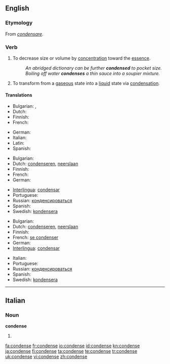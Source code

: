 ==English==

===Etymology===
From {{etyl|la}} ''[[condensare]]''.

===Verb===
{{en-verb|condenses|condensing|condensed}}

# {{transitive}} To decrease size or volume by [[concentration]] toward the [[essence]].
#: ''An abridged dictionary can be further '''condensed''' to pocket size.''
#: ''Boiling off water '''condenses''' a thin sauce into a soupier mixture.''
# {{context|intransitive|chemistry}} To transform from a [[gas]]eous state into a [[liquid]] state via [[condensation]].

====Translations====
{{trans-top|to decrease size or volume}}
* Bulgarian: {{t|bg|сгъстявам}},  {{t|bg|концентрирам}}
* Dutch: {{t-|nl|verdichten}}
* Finnish: {{t+|fi|tiivistää}}
* French: {{t+|fr|condenser}}
{{trans-mid}}
* German: {{t+|de|kondensieren}}
* Italian: {{t-|it|condensare}}
* Latin: {{t-|la|condensare}}
* Spanish: {{t-|es|condensar}}
{{trans-bottom}}

{{trans-top|to transform something into a liquid}}
* Bulgarian: {{t|bg|втечнявам}}
* Dutch: [[condenseren]], [[neerslaan]]
* Finnish: {{t+|fi|tiivistyä}}
* French: {{t+|fr|condenser}}
* German: {{t+|de|kondensieren}}
{{trans-mid}}
* [[Interlingua]]: [[condensar]]
* Portuguese: {{t+|pt|condensar}}
* Russian: [[конденсироваться]]
* Spanish: {{t-|es|condensar}}
* Swedish: [[kondensera]]
{{trans-bottom}}

{{trans-top|to be transformed into a liquid}}
* Bulgarian: {{t|bg|втечнявам се}}
* Dutch: [[condenseren]], [[neerslaan]]
* Finnish: {{t+|fi|tiivistyä}}
* French: [[se condenser]]
* German: {{t+|de|kondensieren}}
* [[Interlingua]]: [[condensar]]
{{trans-mid}}
* Italian: {{t-|it|condensarsi}}
* Portuguese: {{t+|pt|condensar}}
* Russian: [[конденсироваться]]
* Spanish: {{t-|es|condensar}}
* Swedish: [[kondensera]]
{{trans-bottom}}

----

==Italian==

===Noun===
'''condense''' {{f}}

# {{plural of|[[condensa]]|lang=Italian}}

[[fa:condense]]
[[fr:condense]]
[[io:condense]]
[[id:condense]]
[[kn:condense]]
[[ja:condense]]
[[fi:condense]]
[[ta:condense]]
[[te:condense]]
[[tr:condense]]
[[uk:condense]]
[[vi:condense]]
[[zh:condense]]